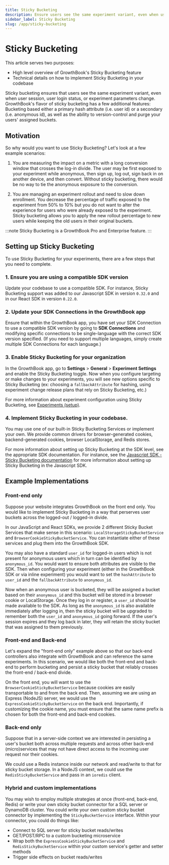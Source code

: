 ```yaml
---
title: Sticky Bucketing
description: Ensure users see the same experiment variant, even when user session, user login status, or experiment parameters change
sidebar_label: Sticky Bucketing
slug: /app/sticky-bucketing
---
```


# Sticky Bucketing

This article serves two purposes:

- High level overview of GrowthBook's Sticky Bucketing feature
- Technical details on how to implement Sticky Bucketing in your codebase

Sticky bucketing ensures that users see the same experiment variant, even when user session, user login status, or experiment parameters change. GrowthBook's flavor of sticky bucketing has a few additional features: Bucketing based either a primary hash attribute (i.e. user id) or a secondary (i.e. anonymous id), as well as the ability to version-control and purge your users' assigned buckets.

## Motivation

So why would you want to use Sticky Bucketing? Let's look at a few example scenarios:

1. You are measuring the impact on a metric with a long conversion window that crosses the log-in divide. The user may be first exposed to your experiment while anonymous, then sign up, log out, sign back in on another device, and then convert. Without sticky bucketing, there would be no way to tie the anonymous exposure to the conversion.

2. You are managing an experiment rollout and need to slow down enrollment. You decrease the percentage of traffic exposed to the experiment from 50% to 10% but you do not want to alter the experience for users who were already exposed to the experiment. Sticky bucketing allows you to apply the new rollout percentage to new users while keeping the old users in their original buckets.

:::note
Sticky Bucketing is a GrowthBook Pro and Enterprise feature.
:::

## Setting up Sticky Bucketing

To use Sticky Bucketing for your experiments, there are a few steps that you need to complete.

### 1. Ensure you are using a compatible SDK version

Update your codebase to use a compatible SDK. For instance, Sticky Bucketing support was added to our Javascript SDK in version `0.32.0` and in our React SDK in version `0.22.0`.

### 2. Update your SDK Connections in the GrowthBook app

Ensure that within the GrowthBook app, you have set your SDK Connection to use a compatible SDK version by going to **SDK Connections** and modifying specific connections to be single-language with the correct SDK version specified. (If you need to support multiple languages, simply create multiple SDK Connections for each language.)

### 3. Enable Sticky Bucketing for your organization

In the GrowthBook app, go to **Settings** > **General** > **Experiment Settings** and enable the Sticky Bucketing toggle. Now when you configure targeting or make changes to your experiments, you will see new options specific to Sticky Bucketing (ex: choosing a `fallbackAttribute` for hashing, using experiment change release plans that rely on Sticky Bucketing, etc.)

For more information about experiment configuration using Sticky Bucketing, see [Experiments (setup)](/app/experiment-configuration).

### 4. Implement Sticky Bucketing in your codebase.

You may use one of our built-in Sticky Bucketing Services or implement your own. We provide common drivers for browser-generated cookies, backend-generated cookies, browser LocalStorage, and Redis stores.

For more information about setting up Sticky Bucketing at the SDK level, see the appropriate SDK documentation. For instance, see the [Javascript SDK - Sticky Bucketing documentation](/lib/js/#sticky-bucketing) for more information about setting up Sticky Bucketing in the Javascript SDK.

## Example Implementations

### Front-end only

Suppose your website integrates GrowthBook on the front end only. You would like to implement Sticky Bucketing in a way that perserves user buckets across the logged-out / logged-in divide.

In our JavaScript and React SDKs, we provide 2 different Sticky Bucket Services that make sense in this scenario: `LocalStorageStickyBucketService` and `BrowserCookieStickyBucketService`. You can instantiate either of these services and plug them into the GrowthBook SDK.

You may also have a standard `user_id` for logged-in users which is not present for anonymous users which in turn can be identified by `anonymous_id`. You would want to ensure both attributes are visible to the SDK. Then when configuring your experiment (either in the GrowthBook SDK or via inline experiment) you would want to set the `hashAttribute` to `user_id` and the `fallbackAttribute` to `anonymous_id`.

Now when an anonymous user is bucketed, they will be assigned a bucket based on their `anonymous_id` and this bucket will be stored in a browser cookie or LocalStorage. Once they log in or register, a `user_id` should be made available to the SDK. As long as the `anonymous_id` is also available immediately after logging in, then the sticky bucket will be upgraded to remember both the `user_id` and `anonymous_id` going forward. If the user's session expires and they log back in later, they will retain the sticky bucket that was assigned to them previously.

### Front-end and Back-end

Let's expand the "front-end only" example above so that our back-end controllers also integrate with GrowthBook and can reference the same experiments. In this scenario, we would like both the front-end and back-end to perform bucketing and persist a sticky bucket that reliably crosses the front-end / back-end divide.

On the front end, you will want to use the `BrowserCookieStickyBucketService` because cookies are easily transportable to and from the back end. Then, assuming we are using an Express (NodeJS) server, we would use the `ExpressCookieStickyBucketService` on the back end. Importantly, if customizing the cookie name, you must ensure that the same name prefix is chosen for both the front-end and back-end cookies.

### Back-end only

Suppose that in a server-side context we are interested in persisting a user's bucket both across multiple requests and across other back-end (micro)services that may not have direct access to the incoming user request nor their cookies.

We could use a Redis instance inside our network and read/write to that for sticky bucket storage. In a NodeJS context, we could use the `RedisStickyBucketService` and pass in an `ioredis` client.

### Hybrid and custom implementations

You may wish to employ multiple strategies at once (front-end, back-end, Redis) or write your own sticky bucket connector for a SQL server or DynamoDB cluster. You could write your own custom sticky bucket connector by implementing the `StickyBucketService` interface. Within your connector, you could do things like:

- Connect to SQL server for sticky bucket reads/writes
- GET/POST/RPC to a custom bucketing microservice
- Wrap both the `ExpressCookieStickyBucketService` and `RedisStickyBucketService` within your custom service's getter and setter methods
- Trigger side effects on bucket reads/writes
